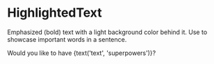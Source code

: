 

<Meta title="Core|Atoms/HighlightedText" component={HighlightedText} />

# HighlightedText

<StoryStatus status="ready" />

Emphasized (bold) text with a light background color behind it. Use to
showcase important words in a sentence.

<Preview>
  <Story name="HighlightedText">
    <Text className={styles.paragraph}>
      Would you like to have
      <HighlightedText>{text('text', 'superpowers')}</HighlightedText>?
    </Text>
  </Story>
</Preview>

<Props of={HighlightedText} />
